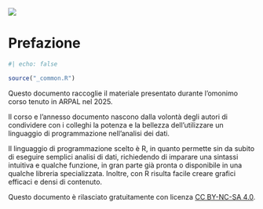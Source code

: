 ![](cover.png){fig-alt="R in ARPAL"}

# Prefazione {.unnumbered}

```r
#| echo: false

source("_common.R")
```

Questo documento raccoglie il materiale presentato durante l'omonimo corso tenuto in ARPAL nel 2025.

Il corso e l'annesso documento nascono dalla volontà degli autori di condividere con i colleghi la potenza e la bellezza dell'utilizzare un linguaggio di programmazione nell'analisi dei dati.

Il linguaggio di programmazione scelto è R, in quanto permette sin da subito di eseguire semplici analisi di dati, richiedendo di imparare una sintassi intuitiva e qualche funzione, in gran parte già pronta o disponibile in una qualche libreria specializzata. Inoltre, con R risulta facile creare grafici efficaci e densi di contenuto.

Questo documento è rilasciato gratuitamente con licenza [CC BY-NC-SA 4.0](https://creativecommons.org/licenses/by-nc-sa/4.0/deed.it).

